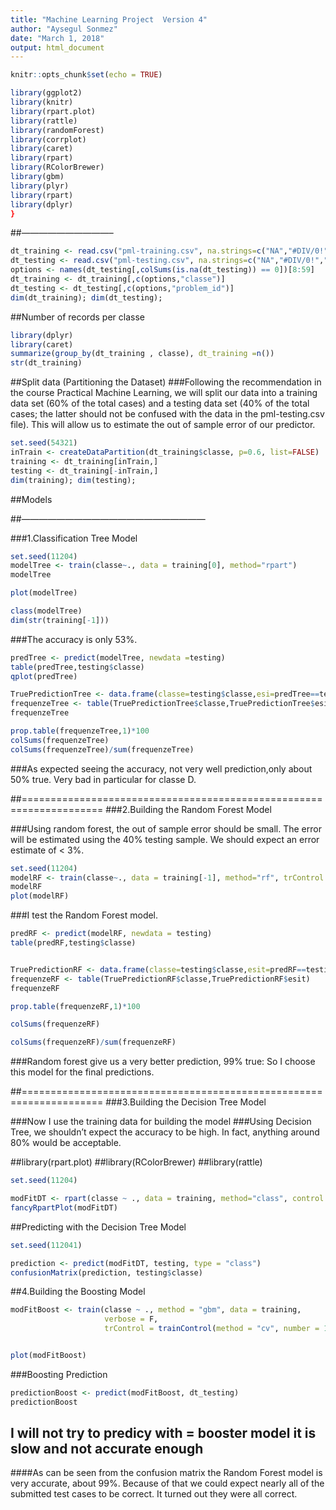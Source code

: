 ---
title: "Machine Learning Project  Version 4"
author: "Aysegul Sonmez"
date: "March 1, 2018"
output: html_document
---

```{r setup, include=FALSE}
knitr::opts_chunk$set(echo = TRUE)
```

```{r} 

library(ggplot2)
library(knitr)
library(rpart.plot)
library(rattle)
library(randomForest)
library(corrplot)
library(caret)
library(rpart)
library(RColorBrewer)
library(gbm)
library(plyr)
library(rpart)
library(dplyr)
}

```

##--------------------------------
```{r}

dt_training <- read.csv("pml-training.csv", na.strings=c("NA","#DIV/0!",""))
dt_testing <- read.csv("pml-testing.csv", na.strings=c("NA","#DIV/0!",""))
options <- names(dt_testing[,colSums(is.na(dt_testing)) == 0])[8:59]
dt_training <- dt_training[,c(options,"classe")]
dt_testing <- dt_testing[,c(options,"problem_id")]
dim(dt_training); dim(dt_testing);
```

##Number of records per classe

```{r}

library(dplyr)
library(caret)
summarize(group_by(dt_training , classe), dt_training =n())
str(dt_training)

```
##Split data (Partitioning the Dataset)
###Following the recommendation in the course Practical Machine Learning, we will split our data into a training data set (60% of the total cases) and a testing data set (40% of the total cases; the latter should not be confused with the data in the pml-testing.csv file). This will allow us to estimate the out of sample error of our predictor.

```{r}
set.seed(54321)
inTrain <- createDataPartition(dt_training$classe, p=0.6, list=FALSE)
training <- dt_training[inTrain,]
testing <- dt_training[-inTrain,]
dim(training); dim(testing);
```

##Models

##---------------------------------------------------------------

###1.Classification Tree Model

```{r , echo=TRUE}
set.seed(11204)
modelTree <- train(classe~., data = training[0], method="rpart")
modelTree

plot(modelTree)

class(modelTree)
dim(str(training[-1]))
```
###The accuracy is only 53%. 

```{r , echo=TRUE}
predTree <- predict(modelTree, newdata =testing)
table(predTree,testing$classe)
qplot(predTree)

TruePredictionTree <- data.frame(classe=testing$classe,esi=predTree==testing$classe)
frequenzeTree <- table(TruePredictionTree$classe,TruePredictionTree$esi)
frequenzeTree

prop.table(frequenzeTree,1)*100
colSums(frequenzeTree)
colSums(frequenzeTree)/sum(frequenzeTree)
```
###As expected seeing the accuracy, not very well prediction,only about 50% true. Very bad in particular for classe D.

##====================================================================
###2.Building the Random Forest Model

###Using random forest, the out of sample error should be small. The error will be estimated using the 40% testing sample. We should expect an error estimate of < 3%.
```{r , echo=TRUE}
set.seed(11204)
modelRF <- train(classe~., data = training[-1], method="rf", trControl = trainControl(method = "cv", classProbs=TRUE,savePredictions=TRUE,allowParallel=TRUE, number = 10))
modelRF
plot(modelRF)
```
###I test the Random Forest model.
```{r}
predRF <- predict(modelRF, newdata = testing)
table(predRF,testing$classe)


TruePredictionRF <- data.frame(classe=testing$classe,esit=predRF==testing$classe)
frequenzeRF <- table(TruePredictionRF$classe,TruePredictionRF$esit)
frequenzeRF

prop.table(frequenzeRF,1)*100

colSums(frequenzeRF)

colSums(frequenzeRF)/sum(frequenzeRF)
```
###Random forest give us a very better prediction, 99% true: So I choose this model for the final predictions.

##====================================================================
###3.Building the Decision Tree Model

###Now I use the training data for building the model
###Using Decision Tree, we shouldn't expect the accuracy to be high. In fact, anything around 80% would be acceptable.

##library(rpart.plot)
##library(RColorBrewer)
##library(rattle)

```{r , echo=TRUE}
set.seed(11204)

modFitDT <- rpart(classe ~ ., data = training, method="class", control = rpart.control(method = "cv", number = 10))
fancyRpartPlot(modFitDT)

```
##Predicting with the Decision Tree Model
```{r}
set.seed(112041)

prediction <- predict(modFitDT, testing, type = "class")
confusionMatrix(prediction, testing$classe)

```
##4.Building the Boosting Model

```{r , echo=TRUE}
modFitBoost <- train(classe ~ ., method = "gbm", data = training,
                     verbose = F,
                     trControl = trainControl(method = "cv", number = 10))


plot(modFitBoost)
```
###Boosting Prediction
```{r}
predictionBoost <- predict(modFitBoost, dt_testing)
predictionBoost
```
## I will not try to predicy with = booster model it is slow and not accurate enough
####As can be seen from the confusion matrix the Random Forest model is very accurate, about 99%. Because of that we could expect nearly all of the submitted test cases to be correct. It turned out they were all correct.

